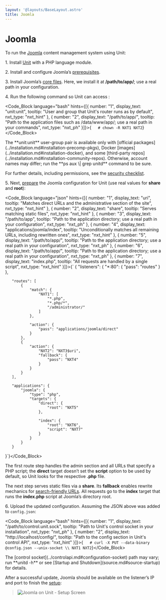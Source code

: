```yaml
---
layout: '@layouts/BaseLayout.astro'
title: Joomla
---
```

# Joomla

To run the [Joomla](https://www.joomla.org) content management system using Unit:

1\. Install [Unit](../installation.md#installation-precomp-pkgs) with a PHP language module.

2\. Install and configure Joomla’s [prerequisites](https://downloads.joomla.org/technical-requirements).

3\. Install Joomla’s [core files](https://docs.joomla.org/Special:MyLanguage/J3.x:Installing_Joomla).  Here, we install it at **/path/to/app/**; use a real path in your configuration.

4\. Run the following command so Unit can access :

<Code_Block language="bash" hints={[{ number: "1", display_text: "unit:unit", tooltip: "User and group that Unit's router runs as by default", nxt_type: "nxt_hint" }, { number: "2", display_text: "/path/to/app/", tooltip: "Path to the application files such as /data/www/app/; use a real path in your commands", nxt_type: "nxt_ph" }]}>{`   # chown -R NXT1 NXT2`}</Code_Block>

<Note type="note">
The **unit:unit** user-group pair is available only with [official packages](../installation.md#installation-precomp-pkgs), Docker [images](../installation.md#installation-docker), and some [third-party repos](../installation.md#installation-community-repos). Otherwise, account names may differ; run the **ps aux \| grep unitd** command to be sure.
</Note>

For further details, including permissions, see the [security checklist](security.md#security-apps).

5\. Next, [prepare](../configuration.md#configuration-php) the Joomla configuration for Unit (use real values for **share** and **root**):

<Code_Block language="json" hints={[{ number: "1", display_text: "uri", tooltip: "Matches direct URLs and the administrative section of the site", nxt_type: "nxt_hint" }, { number: "2", display_text: "share", tooltip: "Serves matching static files", nxt_type: "nxt_hint" }, { number: "3", display_text: "/path/to/app", tooltip: "Path to the application directory; use a real path in your configuration", nxt_type: "nxt_ph" }, { number: "4", display_text: "applications/joomla/index", tooltip: "Unconditionally matches all remaining URLs, including rewritten ones", nxt_type: "nxt_hint" }, { number: "5", display_text: "/path/to/app/", tooltip: "Path to the application directory; use a real path in your configuration", nxt_type: "nxt_ph" }, { number: "6", display_text: "/path/to/app/", tooltip: "Path to the application directory; use a real path in your configuration", nxt_type: "nxt_ph" }, { number: "7", display_text: "index.php", tooltip: "All requests are handled by a single script", nxt_type: "nxt_hint" }]}>{`   {
       "listeners": {
           "*:80": {
               "pass": "routes"
           }
       },

       "routes": [
           {
               "match": {
                   "NXT1": [
                       "*.php",
                       "*.php/*",
                       "/administrator/"
                   ]
               },

               "action": {
                   "pass": "applications/joomla/direct"
               }
           },
           {
               "action": {
                   "NXT2": "NXT3$uri",
                   "fallback": {
                       "pass": "NXT4"
                   }
               }
           }
       ],

       "applications": {
           "joomla": {
               "type": "php",
               "targets": {
                   "direct": {
                       "root": "NXT5"
                   },

                   "index": {
                       "root": "NXT6",
                       "script": "NXT7"
                   }
               }
           }
       }
   }`}</Code_Block>

The first route step handles the admin section and all URLs that specify a PHP script; the **direct** target doesn’t set the **script** option to be used by default, so Unit looks for the respective **.php** file.

The next step serves static files via a **share**.  Its **fallback** enables rewrite mechanics for [search-friendly URLs](https://docs.joomla.org/Enabling_Search_Engine_Friendly_&#40;SEF&#41;_URLs).  All requests go to the **index** target that runs the **index.php** script at Joomla’s directory root.

6\. Upload the updated configuration.  Assuming the JSON above was added to `config.json`:

<Code_Block language="bash" hints={[{ number: "1", display_text: "/path/to/control.unit.sock", tooltip: "Path to Unit's control socket in your installation", nxt_type: "nxt_ph" }, { number: "2", display_text: "http://localhost/config/", tooltip: "Path to the config section in Unit's control API", nxt_type: "nxt_hint" }]}>{`   # curl -X PUT --data-binary @config.json --unix-socket \\
          NXT1 NXT2`}</Code_Block>

<Note type="note">
The [control socket](../controlapi.md#configuration-socket) path may vary; run **unitd -h** or see [Startup and Shutdown](source.md#source-startup) for details.
</Note>

After a successful update, Joomla should be available on the listener’s IP and port to finish the [setup](https://docs.joomla.org/J3.x:Installing_Joomla#Main_Configuration):

> ![Joomla on Unit - Setup Screen](/images/joomla.png)